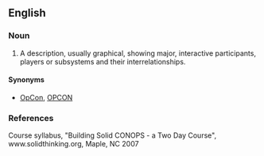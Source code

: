 ==English==

===Noun===
{{en-noun}}

# A description, usually graphical, showing major, interactive participants, players or subsystems and their interrelationships.

====Synonyms====
* [[OpCon]], [[OPCON]]

===References===
Course syllabus, "Building Solid CONOPS - a Two Day Course", www.solidthinking.org, Maple, NC 2007